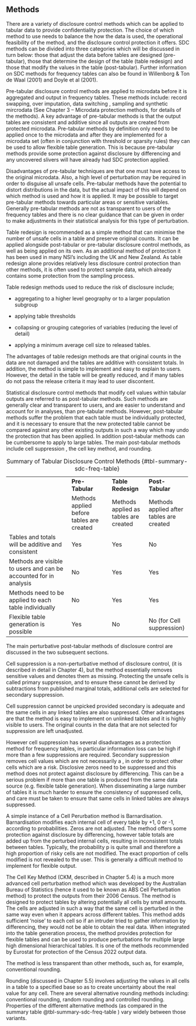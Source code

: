 ## Methods {#sec-Methods_freq}

There are a variety of disclosure control methods which can be applied to tabular data to provide confidentiality protection. The choice of which method to use needs to balance the how the data is used, the operational feasibility of the method, and the disclosure control protection it offers. SDC methods can be divided into three categories which will be discussed in turn below: those that adjust the data before tables are designed (pre-tabular), those that determine the design of the table (table redesign) and those that modify the values in the table (post-tabular). Further information on SDC methods for frequency tables can also be found in Willenborg & Ton de Waal (2001) and Doyle et al (2001).

Pre-tabular disclosure control methods are applied to microdata before it is aggregated and output in frequency tables. These methods include: record swapping, over imputation, data switching \index{PRAM}, sampling and synthetic mircrodata (See Chapter 3 -- Microdata protection methods, for details of the methods). A key advantage of pre-tabular methods is that the output tables are consistent and additive since all outputs are created from protected microdata. Pre-tabular methods by definition only need to be applied once to the microdata and after they are implemented for a microdata set (often in conjunction with threshold or sparsity rules) they can be used to allow flexible table generation. This is because pre-tabular methods provide some protection against disclosure by differencing and any uncovered slivers will have already had SDC protection applied.

Disadvantages of pre-tabular techniques are that one must have access to the original microdata. Also, a high level of perturbation may be required in order to disguise all unsafe cells. Pre-tabular methods have the potential to distort distributions in the data, but the actual impact of this will depend on which method is used and how it is applied. It may be possible to target pre-tabular methods towards particular areas or sensitive variables. Generally pre-tabular methods are not as transparent to users of the frequency tables and there is no clear guidance that can be given in order to make adjustments in their statistical analysis for this type of perturbation.

Table redesign is recommended as a simple method that can minimise the number of unsafe cells in a table and preserve original counts. It can be applied alongside post-tabular or pre-tabular disclosure control methods, as well as being applied on its own. As an additional method of protection it has been used in many NSI's including the UK and New Zealand. As table redesign alone provides relatively less disclosure control protection than other methods, it is often used to protect sample data, which already contains some protection from the sampling process.

Table redesign methods used to reduce the risk of disclosure include;

-   aggregating to a higher level geography or to a larger population subgroup


-   applying table thresholds


-   collapsing or grouping categories of variables (reducing the level of detail)


-   applying a minimum average cell size to released tables.

The advantages of table redesign methods are that original counts in the data are not damaged and the tables are additive with consistent totals. In addition, the method is simple to implement and easy to explain to users. However, the detail in the table will be greatly reduced, and if many tables do not pass the release criteria it may lead to user discontent.

Statistical disclosure control methods that modify cell values within tabular outputs are referred to as post-tabular methods. Such methods are generally clear and transparent to users, and are easier to understand and account for in analyses, than pre-tabular methods. However, post-tabular methods suffer the problem that each table must be individually protected, and it is necessary to ensure that the new protected table cannot be compared against any other existing outputs in such a way which may undo the protection that has been applied. In addition post-tabular methods can be cumbersome to apply to large tables. The main post-tabular methods include cell suppression \index{cell suppression}, the cell key method, and rounding.



  ------------------------------------------------------------------- ------------------------------------------- --------------------------------------- ------------------------------------------
                                                                      **Pre-Tabular**                             **Table Redesign**                      **Post-Tabular**

                                                                      Methods applied before tables are created   Methods applied as tables are created   Methods applied after tables are created

  Tables and totals will be additive and consistent                   Yes                                         Yes                                     No

  Methods are visible to users and can be accounted for in analysis   No                                          Yes                                     Yes

  Methods need to be applied to each table individually               No                                          Yes                                     Yes

  Flexible table generation is possible                               Yes                                         No                                      No (for Cell suppression)
  ------------------------------------------------------------------- ------------------------------------------- --------------------------------------- ------------------------------------------

  : Summary of Tabular Disclosure Control Methods {#tbl-summary-sdc-freq-table}

The main perturbative post-tabular methods of disclosure control are discussed in the two subsequent sections.

Cell suppression is a non-perturbative method of disclosure control, (it is described in detail in Chapter 4), but the method essentially removes sensitive values and denotes them as missing. Protecting the unsafe cells is called primary suppression, and to ensure these cannot be derived by subtractions from published marginal totals, additional cells are selected for secondary suppression.

Cell suppression cannot be unpicked provided secondary \index{cell suppression} is adequate and the same cells in any linked tables are also suppressed. Other advantages are that the method is easy to implement on unlinked tables and it is highly visible to users. The original counts in the data that are not selected for suppression are left unadjusted.

However cell suppression \index{cell suppression} has several disadvantages as a protection method for frequency tables, in particular information loss can be high if more than a few suppressions are required. Secondary suppression removes cell values which are not necessarily a \index{disclosure risk}, in order to protect other cells which are a risk. Disclosive zeros need to be suppressed and this method does not protect against disclosure by differencing. This can be a serious problem if more than one table is produced from the same data source (e.g. flexible table generation). When disseminating a large number of tables it is much harder to ensure the consistency of suppressed cells, and care must be taken to ensure that same cells in linked tables are always suppressed.

A simple instance of a Cell Perurbation method is Barnardisation. Barnardisation modifies each internal cell of every table by +1, 0 or -1, according to probabilities. Zeros are not adjusted. The method offers some protection against disclosure by differencing, however table totals are added up from the perturbed internal cells, resulting in inconsistent totals between tables. Typically, the probability p is quite small and therefore a high proportion of risky cells are not modified. The exact proportion of cells modified is not revealed to the user. This is generally a difficult method to implement for flexible output.

The Cell Key Method (CKM, described in Chapter 5.4) is a much more advanced cell perturbation method which was developed by the Australian Bureau of Statistics (hence it used to be known as ABS Cell Perturbation method) to protect the outputs from their 2006 Census. The method is designed to protect tables by altering potentially all cells by small amounts. The cells are adjusted in such a way that the same cell is perturbed in the same way even when it appears across different tables. This method adds sufficient 'noise' to each cell so if an intruder tried to gather information by differencing, they would not be able to obtain the real data. When integrated into the table generation process, the method provides protection for flexible tables and can be used to produce perturbations for multiple large high dimensional hierarchical tables. It is one of the methods recommended by Eurostat for protection of the Census 2022 output data.

The method is less transparent than other methods, such as, for example, conventional rounding.

Rounding (discussed in Chapter 5.5) involves adjusting the values in all cells in a table to a specified base so as to create uncertainty about the real value for any cell. There are several alternative rounding methods including: conventional rounding,
random rounding and controlled rounding. Properties of the different alternative methods (as compared in the summary table @tbl-summary-sdc-freq-table ) vary widely between those variants.

